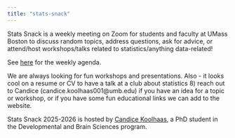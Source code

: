 ```yaml
---
title: "stats-snack"
---
```


Stats Snack is a weekly meeting on Zoom for students and faculty at UMass Boston to discuss random topics, address questions, ask for advice, or attend/host workshops/talks related to statistics/anything data-related!

See [here](https://docs.google.com/document/d/1U90DD1gmx9riJ2uYar72f_p2ifWZoKbu6zm7jRGefzI/edit?usp=sharing) for the weekly agenda.

We are always looking for fun workshops and presentations. Also - it looks cool on a resume or CV to have a talk at a club about statistics 8) reach out to Candice (candice.koolhaas001\@umb.edu) if you have an idea for a topic or workshop, or if you have some fun educational links we can add to the website.

Stats Snack 2025-2026 is hosted by [Candice Koolhaas](https://candicekoolhaas.github.io/), a PhD student in the Developmental and Brain Sciences program.
